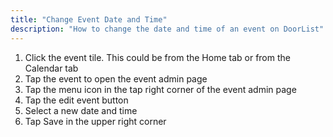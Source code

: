 ---
title: "Change Event Date and Time"
description: "How to change the date and time of an event on DoorList"
---

1. Click the event tile. This could be from the Home tab or from the Calendar tab
2. Tap the event to open the event admin page
3. Tap the menu icon in the tap right corner of the event admin page
4. Tap the edit event button 
5. Select a new date and time
6. Tap Save in the upper right corner